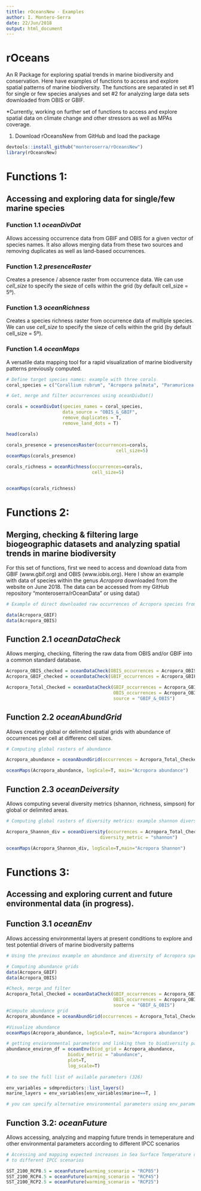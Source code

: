 ```yaml
---
tittle: rOceansNew - Examples
author: I. Montero-Serra
date: 22/Jun/2018
output: html_document
---
```


# rOceans 
An R Package for exploring spatial trends in marine biodiversity and conservation. Here
have examples of functions to access and explore spatial patterns of marine biodiversity. 
The functions are separated in set #1 for single or few species analyses and set #2 for
analyzing large data sets downloaded from OBIS or GBIF. 

*Currently, working on further set of functions to access and explore spatial data on climate change and other stressors as well as MPAs coverage. 

(1) Download rOceansNew from GitHub and load the package
```r

devtools::install_github("monteroserra/rOceansNew")
library(rOceansNew)

````

# Functions 1: 
## Accessing and exploring data for single/few marine species

### Function 1.1 *oceanDivDat* 
Allows accessing occurrence data from GBIF and OBIS for a given vector of species names. It also allows merging data from these two sources and removing duplicates as well as land-based occurrences. 

### Function 1.2 *presenceRaster* 
Creates a presence / absence raster from occurrence data. We can use *cell_size* to specify the sieze of cells within the grid (by default 
cell_size = 5º).

### Function 1.3 *oceanRichness* 
Creates a species richness raster from occurrence data of multiple species. We can use *cell_size* to specify the sieze of cells within the grid (by default cell_size = 5º). 

### Function 1.4 *oceanMaps*  
A versatile data mapping tool for a rapid visualization of marine biodiversity patterns previously computed.  


```r
# Define target species names: example with three corals
coral_species = c("Corallium rubrum", "Acropora palmata", "Paramuricea clavata")

# Get, merge and filter occurrences using oceanDivDat()

corals = oceanDivDat(species_names = coral_species,
                     data_source = "OBIS_&_GBIF", 
                     remove_duplicates = T, 
                     remove_land_dots = T)

head(corals)

corals_presence = presencesRaster(occurrences=corals, 
                                         cell_size=5)
oceanMaps(corals_presence)

corals_richness = oceanRichness(occurrences=corals, 
                                cell_size=5)


oceanMaps(corals_richness)

```

# Functions 2: 
## Merging, checking & filtering large biogeographic datasets and analyzing spatial trends in marine biodiversity

For this set of functions, first we need to access and download data from GBIF (www.gbif.org) and OBIS (www.iobis.org). Here I show an example with data of species within the genus *Acropora* downloaded from the website on June 2018. The data can be accessed from my GitHub repository "monteroserra/rOceanData" or using data()

```r

# Example of direct downloaded raw occurrences of Acropora species from GBIF and OBIS

data(Acropora_GBIF) 
data(Acropora_OBIS)

```


## Function 2.1 *oceanDataCheck* 
Allows merging, checking, filtering the raw data from OBIS and/or GBIF into a common standard database. 

```r

Acropora_OBIS_checked = oceanDataCheck(OBIS_occurrences = Acropora_OBIS, source = "OBIS")
Acropora_GBIF_checked = oceanDataCheck(GBIF_occurrences = Acropora_GBIF, source = "GBIF")

Acropora_Total_Checked = oceanDataCheck(GBIF_occurrences = Acropora_GBIF,
                                        OBIS_occurrences = Acropora_OBIS,
                                        source = "GBIF_&_OBIS")

```

## Function 2.2 *oceanAbundGrid* 
Allows creating global or delimited spatial grids with abundance
of occurrences per cell at differenc cell sizes. 

```r
# Computing global rasters of abundance

Acropora_abundance = oceanAbundGrid(occurrences = Acropora_Total_Checked, cell_size=5)

oceanMaps(Acropora_abundance, logScale=T, main="Acropora abundance")


```


## Function 2.3 *oceanDeiversity* 
Allows computing several diversity metrics (shannon, richness, simpson) for global or delimited areas. 

```r

# Computing global rasters of diversity metrics: example shannon diversity of Acropora species

Acropora_Shannon_div = oceanDiversity(occurrences = Acropora_Total_Checked,
                                   diversity_metric = "shannon")

oceanMaps(Acropora_Shannon_div, logScale=T,main="Acropora Shannon")
```


# Functions 3: 
## Accessing and exploring current and future environmental data (in progress). 


## Function 3.1 *oceanEnv* 
Allows accessing environmental layers at present conditions to explore and test potential
drivers of marine biodiversity patterns

```r

# Using the previous example on abundance and diversity of Acropora species

# Computing abundance grids
data(Acropora_GBIF)
data(Acropora_OBIS)

#Check, merge and filter
Acropora_Total_Checked = oceanDataCheck(GBIF_occurrences = Acropora_GBIF,
                                        OBIS_occurrences = Acropora_OBIS,
                                        source = "GBIF_&_OBIS")
#Compute abundance grid
Acropora_abundance = oceanAbundGrid(occurrences = Acropora_Total_Checked, cell_size=5)

#Visualize abundance
oceanMaps(Acropora_abundance, logScale=T, main="Acropora abundance")

# getting envioronmental parameters and linking them to biodiversity patterns
abundance_environ_df = oceanEnv(biod_grid = Acropora_abundance,
                       biodiv_metric = "abundance", 
                       plot=T, 
                       log_scale=T)
  
# to see the full list of avilable parameters (326)

env_variables = sdmpredictors::list_layers()
marine_layers = env_variables[env_variables$marine==T, ]

# you can specify alternative environmental parameters using env_parameters


```


## Function 3.2: *oceanFuture*
Allows accessing, analyzing and mapping future trends in temeperature and other environmental parameters according to different IPCC scenarios

```r
# Accessing and mapping expected increases in Sea Surface Temperature data for 2100 according
# to different IPCC scenarios

SST_2100_RCP8.5 = oceanFuture(warming_scenario = "RCP85")
SST_2100_RCP4.5 = oceanFuture(warming_scenario = "RCP45")
SST_2100_RCP2.5 = oceanFuture(warming_scenario = "RCP25")


```




